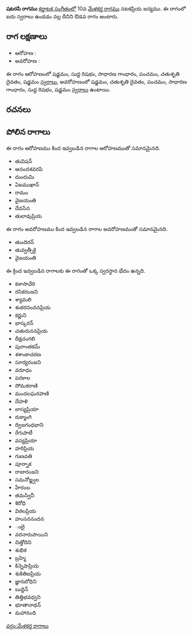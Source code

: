 {{Infobox ragam
	| name          	= షటరపి
	| synonym	    	= 
	| mela          	= 
	| chakra        	= 
	| janaka        	= 
	| type          	= ఔడవ
	| arohanam      	= {{svaraC|S|R1|G2|P|D2|S'}} 
	| avarohanam    	= {{svaraC|S'|D2|P|G2|R1|S}}
	| jeeva         	=
	| chhaya        	=
	| nyasa         	=
	| vishesha      	= 
	| equivalent  		= 
}}
{{కర్ణాటక సంగీత రాగాలు}}
'''షటరపి రాగము''' [[కర్ణాటక సంగీతం]]లో 10వ [[మేళకర్త రాగము]] నటకప్రియ జన్యము.  ఈ రాగంలో ఐదు స్వరాలు ఉండడం వల్ల దీనిని ఔడవ రాగం అంటారు.


==రాగ లక్షణాలు==


* ఆరోహణ : {{svaraC|S|R1|G2|P|D2|S'}} 
* అవరోహణ : {{svaraC|S'|D2|P|G2|R1|S}}

ఈ రాగం ఆరోహణంలో షడ్జమం, సుద్ద రిషభం, సాధారణ గాంధారం, పంచమం, చతుశృతి దైవతం, షడ్జమం [[స్వరాలు]], అవరోహణంలో షడ్జమం, చతుశృతి దైవతం, పంచమం, సాధారణ గాంధారం, సుద్ద రిషభం, షడ్జమం [[స్వరాలు]] ఉంటాయి.

==రచనలు==



==పోలిన రాగాలు==
ఈ రాగం ఆరోహణము కింద ఇవ్వబడిన రాగాల ఆరోహణముతో సమానమైనది.
* తువిషన్
* ఆనందశవరపి
* దుందుమి
* ఏఐముఖాన్
* రామం
* వైజయంతి
* దేవసేన
* తులావుప్రియ

ఈ రాగం అవరోహణము కింద ఇవ్వబడిన రాగాల అవరోహణముతో సమానమైనది.
* తుందిరన్
* తువ్వత్సీకై
* వైజయంతి

ఈ క్రింద ఇవ్వబడిన రాగాలకు ఈ రాగంతో ఒక్క స్వరస్థాన భేదం ఉన్నది.
* కళాసావేరి
* రసికరంజని
* శ్యామలి
* శంకరనందనప్రియ
* కర్ణుని
* భాస్కరన్
* చతురుననప్రియ
* దీక్షచంగలి
* పురాంతకమ్
* శశాంకాచరణ
* సూర్యరంజని
* వరూధం
* పరకాల
* సోమకరాణి
* మందలఘరపాణి
* దేహళి
* లాస్యప్రియా
* రుక్మాంగి
* ద్విజగంధభాని
* రేగుపాటీ
* వస్యప్రియా
* హరిప్రియ
* గుణవతి
* పూర్నాక
* రాజారంజని
* సమనోజ్జ్వల
* హేరంబ
* తమస్వినీ
* శిరోధి
* విఠలప్రియ
* హంసననందన
* ంబై
* వరనారుపాయిని
* చిత్తోదిని
* శుభిక
* బ్రహ్మి
* కిన్నెషాప్రియ
* శుకితిజప్రియ
* జ్ఞానబోధిని
* బుద్దిన్
* తిత్తిభవధ్వని
* భూతానాథన్
* మహానంది



[[వర్గం:మేళకర్త రాగాలు]]